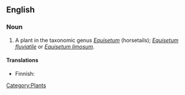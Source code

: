 ==English==

===Noun===
{{en-noun|sg=[[water]] [[horsetail]]}}

# A plant in the taxonomic genus ''[[Equisetum]]'' (horsetails); ''[[Equisetum fluviatile]]'' or ''[[Equisetum limosum]]''.

====Translations====
{{top}}
*Finnish: {{t-|fi|järvikorte}}
{{trans-mid}}
{{trans-bottom}}

[[Category:Plants]]